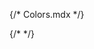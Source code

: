 {/* Colors.mdx */}


<Meta title="Token/Colors" />

<ColorPalette>
    <ColorItem
        title="theme.color.primary"
        subtitle="Status of the primary"
        colors={{ Default: '#533BD4', Hover: '#3F2A9E' }}
    />
    <ColorItem
        title="theme.color.secondary"
        subtitle="Status of the secondary"
        colors={{ Default: '#68E1FE', Hover: '#4DC8E4' }}
    />
    <ColorItem
        title="theme.color.tertiary"
        subtitle="Status of the tertiary"
        colors={{ Default: '#EF68FF', Hover: '#D94DE4' }}
    />
    <ColorItem
        title="theme.color.success"
        subtitle="Status of the success"
        colors={{ Default: '#28C76F', Hover: '#28C76F' }}
    />
    <ColorItem
        title="theme.color.warning"
        subtitle="Status of the warning"
        colors={{ Default: '#FF9F43', Hover: '#FF9F43' }}
    />
    <ColorItem
        title="theme.color.error"
        subtitle="Status of the error"
        colors={{ Default: '#FF4C51', Hover: '#FF4C51' }}
    />
    <ColorItem
        title="theme.color.info"
        subtitle="Status of the info"
        colors={{ Default: '#00BAD1', Hover: '#00BAD1' }}
    />
    <ColorItem
        title="theme.color.disabled"
        subtitle="Status of the disabled"
        colors={{ Default: '#EEEEEE' }}
    />
    <ColorItem
        title="theme.color.mode"
        subtitle="light and dark"
        colors={{ Light: '#000000', Dark: '#FFFFFF' }}
    />
    <ColorItem
        title="theme.color.layout"
        subtitle="Status of the layout"
        colors={{ Header: '#5F6873', Background: '#5F6873', Sidebar: '5F6873' }}
    />
    <ColorItem
        title="theme.color.border"
        subtitle="Status of the border"
        colors={{ Default: '#D9D9D9', Selected: '#FF6B00', Disabled: '#D9D9D9' }}
    />
    <ColorItem
        title="theme.color.text"
        subtitle="Status of the text"
        colors={{
            Primary: '#1C1C1C',
            Secondary: '#4D4D4D',
            Helper: '#808080',
            Placeholder: '#CCCCCC',
        }}
    />
    {/* <ColorItem
    title="theme.color.positive"
    subtitle="Green"
    colors={{
      Apple: 'rgba(102,191,60,1)',
      Apple80: 'rgba(102,191,60,.8)',
      Apple60: 'rgba(102,191,60,.6)',
      Apple30: 'rgba(102,191,60,.3)',
    }}
  /> */}
</ColorPalette>
